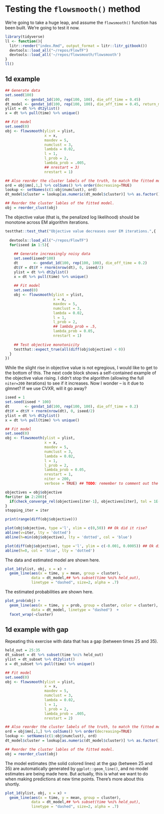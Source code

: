 # Testing the `flowsmooth()` method

We're going to take a huge leap, and assume the `flowsmooth()` function has been
built. We're going to test it now.

```r
library(tidyverse)
ll <- function(){
  litr::render("index.Rmd", output_format = litr::litr_gitbook())
  devtools::load_all("~/repos/FlowTF")
  devtools::load_all('~/repos/flowsmooth/flowsmooth')
}
ll()
```


## 1d example

```r
## Generate data
set.seed(100)
dt       <- gendat_1d(100, rep(100, 100), die_off_time = 0.45)
dt_model <- gendat_1d(100, rep(100, 100), die_off_time = 0.45, return_model = TRUE)
ylist = dt %>% dt2ylist()
x = dt %>% pull(time) %>% unique()

## Fit model
set.seed(0)
obj <- flowsmooth(ylist = ylist,
                  x = x,
                  maxdev = 5,
                  numclust = 3,
                  lambda = 0.02,
                  l = 1,
                  l_prob = 2,
                  lambda_prob = .005,
                  ## nrestart = 3)
                  nrestart = 1)

## Also reorder the cluster labels of the truth, to match the fitted model.
ord = obj$mn[,1,] %>% colSums() %>% order(decreasing=TRUE)
lookup <- setNames(c(1:obj$numclust), ord)
dt_model$cluster = lookup[as.numeric(dt_model$cluster)] %>% as.factor()

## Reorder the cluster lables of the fitted model.
obj = reorder_clust(obj)
```

The objective value (that is, the penalized log likelihood) should be monotone
across EM algorithm iterations.

```r
testthat::test_that("Objective value decreases over EM iterations.",{
  
  devtools::load_all("~/repos/FlowTF")
  for(iseed in 1:5){
    
    ## Generate increasingly noisy data
    set.seed(iseed*100)
    dt       <- gendat_1d(100, rep(100, 100), die_off_time = 0.2)
    dt$Y = dt$Y + rnorm(nrow(dt), 0, iseed/2)
    ylist = dt %>% dt2ylist()
    x = dt %>% pull(time) %>% unique()
    
    ## Fit model
    set.seed(0)
    obj <- flowsmooth(ylist = ylist,
                      x = x,
                      maxdev = 5,
                      numclust = 3,
                      lambda = 0.02,
                      l = 1,
                      l_prob = 2,
                      ## lambda_prob = .5,
                      lambda_prob = 0.05,
                      nrestart = 1)
    
    ## Test objective monotonicity
    testthat::expect_true(all(diff(obj$objective) < 0))
  }
})
```

While the slight rise in objective value is not egregious, I would like to get
to the bottom of this. The next code block shows a self-contained example of the
objective value rising. I didn't stop the algorithm (allowing the full
`niter=200` iterations) to see if it increases. Now I wonder -- is it due to
glmnet? If we use CVXR, will it go away?

```r
iseed = 1
set.seed(iseed * 100)
dt       <- gendat_1d(100, rep(100, 100), die_off_time = 0.2)
dt$Y = dt$Y + rnorm(nrow(dt), 0, iseed/2)
ylist = dt %>% dt2ylist()
x = dt %>% pull(time) %>% unique()

## Fit model
set.seed(0)
obj <- flowsmooth(ylist = ylist,
                  x = x,
                  maxdev = 5,
                  numclust = 3,
                  lambda = 0.02,
                  l = 1,
                  l_prob = 2,
                  lambda_prob = 0.05,
                  nrestart = 1,
                  niter = 200,
                  verbose = TRUE) ## TODO: remember to comment out the convergence check!!

objectives = obj$objective
for(iter in 2:200){
  if(check_converge_rel(objectives[iter-1], objectives[iter], tol = 1E-4)) break
}
stopping_iter = iter

print(range(diff(obj$objective)))

plot(obj$objective, type ='l', xlim = c(0,50)) ## Ok did it rise?
abline(v=iter, lty = 'dotted')
abline(h=min(obj$objective), lty = 'dotted', col = 'blue')

plot(diff(obj$objective), type ='l', ylim = c(-0.001, 0.0005)) ## Ok did it rise?
abline(h=0, col = 'blue', lty = 'dotted')
```

The data and estimated model are shown here.

```r
plot_1d(ylist, obj, x = x) +
  geom_line(aes(x = time, y = mean, group = cluster),
            data = dt_model,## %>% subset(time %ni% held_out),
            linetype = "dashed", size=2, alpha = .7)
```

The estimated probabilities are shown here.

```r
plot_prob(obj) +
  geom_line(aes(x = time, y = prob, group = cluster, color = cluster),
            data = dt_model, linetype = "dashed")  +
  facet_wrap(~cluster)
```


## 1d example with gap

Repeating this exercise with data that has a gap (between times 25 and 35).

```r
held_out = 25:35
dt_subset = dt %>% subset(time %ni% held_out)
ylist = dt_subset %>% dt2ylist()
x = dt_subset %>% pull(time) %>% unique()

## Fit model
set.seed(0)
obj <- flowsmooth(ylist = ylist,
                  x = x,
                  maxdev = 5,
                  numclust = 3,
                  lambda = 0.02,
                  l = 1,
                  l_prob = 2,
                  lambda_prob = .005,
                  nrestart = 2)

## Also reorder the cluster labels of the truth, to match the fitted model.
ord = obj$mn[,1,] %>% colSums() %>% order(decreasing=TRUE)
lookup <- setNames(c(1:obj$numclust), ord)
dt_model$cluster = lookup[as.numeric(dt_model$cluster)] %>% as.factor()

## Reorder the cluster lables of the fitted model.
obj = reorder_clust(obj)
```

The model estimates (the solid colored lines) at the gap (between 25 and 35) are
automatically generated by `ggplot::geom_line()`, and no model estimates are
being made here. But actually, this is what we want to do when making
predictions at new time points. There's more about this shortly.


```r
plot_1d(ylist, obj, x = x) +
  geom_line(aes(x = time, y = mean, group = cluster),
            data = dt_model,## %>% subset(time %ni% held_out),
            linetype = "dashed", size=2, alpha = .7)
```
